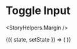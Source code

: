 

<Meta title="Components|Inputs|Toggle" />

# Toggle Input

<StoryHelpers.Margin />

<Story name="Toggle">
  <StoryHelpers.StateContainer initialState={true}>
    {({ state, setState }) => (
      <Inputs.Toggle
        label="Toggle Input"
        input={{
          value: state,
          onChange: setState
        }}
      />
    )}
  </StoryHelpers.StateContainer>
</Story>

<Props of={Inputs.Toggle} />
